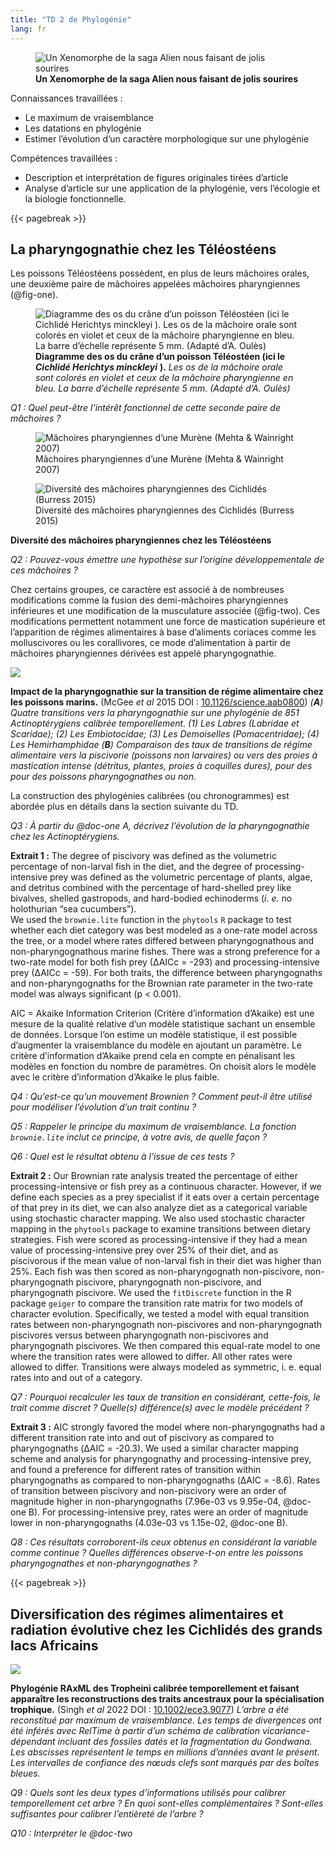 ```yaml
---
title: "TD 2 de Phylogénie"
lang: fr
---
```


![**Un Xenomorphe de la saga Alien nous faisant de jolis sourires**](figures/xenomorph.png)

Connaissances travaillées :

-   Le maximum de vraisemblance
-   Les datations en phylogénie
-   Estimer l’évolution d’un caractère morphologique sur une phylogénie

Compétences travaillées :

-   Description et interprétation de figures originales tirées d’article
-   Analyse d’article sur une application de la phylogénie, vers l’écologie et la biologie fonctionnelle.

{{< pagebreak >}}

## La pharyngognathie chez les Téléostéens

Les poissons Téléostéens possèdent, en plus de leurs mâchoires orales, une deuxième paire de mâchoires appelées mâchoires pharyngiennes (@fig-one).

![**Diagramme des os du crâne d’un poisson Téléostéen (ici le** ***Cichlidé Herichtys minckleyi*** **).** *Les os de la mâchoire orale sont colorés en violet et ceux de la mâchoire pharyngienne en bleu. La barre d'échelle représente 5 mm. (Adapté d’A. Oulès)*](figures/Figure_1.svg){#fig-one}

*Q1 : Quel peut-être l’intérêt fonctionnel de cette seconde paire de mâchoires ?*

::: {#fig-two layout-ncol=2}

![Mâchoires pharyngiennes d'une Murène (Mehta & Wainright 2007)](figures/eel_pjaws.png){#fig-eel}

![Diversité des mâchoires pharyngiennes des Cichlidés (Burress 2015)](figures/Cichlids_pjaws.png){#fig-cichlids}

**Diversité des mâchoires pharyngiennes chez les Téléostéens**
:::

*Q2 : Pouvez-vous émettre une hypothèse sur l’origine développementale de ces mâchoires ?*

Chez certains groupes, ce caractère est associé à de nombreuses modifications comme la fusion des demi-mâchoires pharyngiennes inférieures et une modification de la musculature associée (@fig-two). Ces modifications permettent notamment une force de mastication supérieure et l’apparition de régimes alimentaires à base d’aliments coriaces comme les molluscivores ou les corallivores, ce mode d’alimentation à partir de mâchoires pharyngiennes dérivées est appelé pharyngognathie.

::: {#doc-one}

![](figures/Doc_1.svg)

**Impact de la pharyngognathie sur la transition de régime alimentaire chez les poissons marins.** (McGee *et al* 2015 DOI : [10.1126/science.aab0800](doi.org/10.1126/science.aab0800)) *(****A****) Quatre transitions vers la pharyngognathie sur une phylogénie de 851 Actinoptérygiens calibrée temporellement. (1) Les Labres (Labridae et Scaridae); (2) Les Embiotocidae; (3) Les Demoiselles (Pomacentridae); (4) Les Hemirhamphidae (****B****) Comparaison des taux de transitions de régime alimentaire vers la piscivorie (poissons non larvaires) ou vers des proies à mastication intense (détritus, plantes, proies à coquilles dures), pour des pour des poissons pharyngognathes ou non.*

:::

::: {.callout-note}
La construction des phylogénies calibrées (ou chronogrammes) est abordée plus en détails dans la section suivante du TD.
:::

*Q3 : À partir du @doc-one A, décrivez l’évolution de la pharyngognathie chez les Actinoptérygiens.*

**Extrait 1 :** The degree of piscivory was defined as the volumetric percentage of non-larval fish in the diet, and the degree of processing-intensive prey was defined as the volumetric percentage of plants, algae, and detritus combined with the percentage of hard-shelled prey like bivalves, shelled gastropods, and hard-bodied echinoderms (*i. e.* no holothurian “sea cucumbers”).\
We used the `brownie.lite` function in the `phytools` `R` package to test whether each diet category was best modeled as a one-rate model across the tree, or a model where rates differed between pharyngognathous and non-pharyngognathous marine fishes. There was a strong preference for a two-rate model for both fish prey (∆AICc = -293) and processing-intensive prey (∆AICc = -59). For both traits, the difference between pharyngognaths and non-pharyngognaths for the Brownian rate parameter in the two-rate model was always significant (p < 0.001).

::: {.callout-note}
AIC = Akaike Information Criterion (Critère d’information d’Akaike) est une mesure de la qualité relative d’un modèle statistique sachant un ensemble de données. Lorsque l'on estime un modèle statistique, il est possible d'augmenter la vraisemblance du modèle en ajoutant un paramètre. Le critère d'information d'Akaike prend cela en compte en pénalisant les modèles en fonction du nombre de paramètres. On choisit alors le modèle avec le critère d'information d'Akaike le plus faible.
:::

*Q4 : Qu’est-ce qu’un mouvement Brownien ? Comment peut-il être utilisé pour modéliser l’évolution d’un trait continu ?*

*Q5 : Rappeler le principe du maximum de vraisemblance. La fonction `brownie.lite` inclut ce principe, à votre avis, de quelle façon ?*

*Q6 : Quel est le résultat obtenu à l’issue de ces tests ?*

**Extrait 2 :** Our Brownian rate analysis treated the percentage of either processing-intensive or fish prey as a continuous character. However, if we define each species as a prey specialist if it eats over a certain percentage of that prey in its diet, we can also analyze diet as a categorical variable using stochastic character mapping.
We also used stochastic character mapping in the `phytools` package to examine transitions between dietary strategies. Fish were scored as processing-intensive if they had a mean value of processing-intensive prey over 25% of their diet, and as piscivorous if the mean value of non-larval fish in their diet was higher than 25%. Each fish was then scored as non-pharyngognath non-piscivore, non-pharyngognath piscivore, pharyngognath non-piscivore, and pharyngognath piscivore.
We used the `fitDiscrete` function in the R package `geiger` to compare the transition rate matrix for two models of character evolution. Specifically, we tested a model with equal transition rates between non-pharyngognath non-piscivores and non-pharyngognath piscivores versus between pharyngognath non-piscivores and pharyngognath piscivores. We then compared this equal-rate model to one where the transition rates were allowed to differ. All other rates were allowed to differ. Transitions were always modeled as symmetric, i. e. equal rates into and out of a category.

*Q7 : Pourquoi recalculer les taux de transition en considérant, cette-fois, le trait comme discret ? Quelle(s) différence(s) avec le modèle précédent ?*

**Extrait 3 :** AIC strongly favored the model where non-pharyngognaths had a different transition rate into and out of piscivory as compared to pharyngognaths (ΔAIC = -20.3). We used a similar character mapping scheme and analysis for pharyngognathy and processing-intensive prey, and found a preference for different rates of transition within pharyngognaths as compared to non-pharyngognaths (ΔAIC = -8.6). Rates of transition between piscivory and non-piscivory were an order of magnitude higher in non-pharyngognaths (7.96e-03 vs 9.95e-04, @doc-one B). For processing-intensive prey, rates were an order of magnitude lower in non-pharyngognaths (4.03e-03 vs 1.15e-02, @doc-one B).

*Q8 : Ces résultats corroborent-ils ceux obtenus en considérant la variable comme continue ? Quelles différences observe-t-on entre les poissons pharyngognathes et non-pharyngognathes ?*

{{< pagebreak >}}

## Diversification des régimes alimentaires et radiation évolutive chez les Cichlidés des grands lacs Africains

::: {#doc-two}

![](figures/doc_2.png)

**Phylogénie RAxML des Tropheini calibrée temporellement et faisant apparaître les reconstructions des traits ancestraux pour la spécialisation trophique.** (Singh *et al* 2022 DOI : [10.1002/ece3.9077](doi.org/10.1002/ece3.9077)) *L’arbre a été reconstitué par maximum de vraisemblance. Les temps de divergences ont été inférés avec RelTime à partir d’un schéma de calibration vicariance-dépendant incluant des fossiles datés et la fragmentation du Gondwana. Les abscisses représentent le temps en millions d’années avant le présent. Les intervalles de confiance des nœuds clefs sont marqués par des boîtes bleues.*

:::

*Q9 : Quels sont les deux types d’informations utilisés pour calibrer temporellement cet arbre ? En quoi sont-elles complémentaires ? Sont-elles suffisantes pour calibrer l’entièreté de l’arbre ?*

*Q10 : Interpréter le @doc-two*